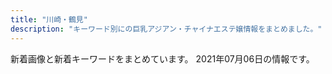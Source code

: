 ```yaml
---
title: "川崎・鶴見"
description: "キーワード別にの巨乳アジアン・チャイナエステ嬢情報をまとめました。"
---
```


新着画像と新着キーワードをまとめています。
2021年07月06日の情報です。

<DmmAffiliateIns />
<KeywordTable
  shops={
    [
    {
        "name": "\u7652\u3057\u306e\u7f8e\u4eba",
        "keywords": {
            "94": 4,
            "C": 8,
            "89": 4,
            "D": 4
        },
        "url": "http://cizanasr.xyz/",
        "station": "JR\u9db4\u898b\u99c5\u6771\u53e3",
        "img_links": [
            "http://cizanasr.xyz/static/picture/tit_therapist.png",
            "http://cizanasr.xyz/static/picture/room2.jpg",
            "http://cizanasr.xyz/static/picture/tit_new.png",
            "http://cizanasr.xyz/static/picture/top.jpg",
            "http://cizanasr.xyz/static/picture/sp_tit_new.png",
            "http://cizanasr.xyz/static/picture/room4.jpg",
            "http://cizanasr.xyz/static/picture/sp_tit_therapist.png",
            "http://cizanasr.xyz/static/picture/sp_tit_staff02.png",
            "http://cizanasr.xyz/uploads/210529/1-21052911035S39.jpg",
            "http://cizanasr.xyz/static/picture/img_tel.png",
            "http://cizanasr.xyz/uploads/210529/1-210529110422206.jpg",
            "http://cizanasr.xyz/static/picture/tit_staff02.png",
            "http://cizanasr.xyz/static/picture/tit_staff01.png",
            "http://cizanasr.xyz/uploads/210529/1-210529110451917.jpg",
            "http://cizanasr.xyz/static/picture/room3.jpg",
            "http://cizanasr.xyz/static/picture/room1.jpg",
            "http://cizanasr.xyz/static/picture/sp_tit_staff01.png",
            "http://cizanasr.xyz/static/picture/maining.jpg"
        ]
    },
    {
        "name": "\u30d0\u30d6\u308a\u3093\u5a18",
        "url": "http://baburin.iest.info/",
        "station": "\u4eac\u6025\u9db4\u898b\u99c5\u6771\u53e3",
        "keywords": {
            "87": 133,
            "88": 17,
            "D": 188,
            "82": 19,
            "85": 57,
            "86": 76,
            "83": 19,
            "C": 76,
            "E": 19
        },
        "img_links": [
            "http://baburin.iest.info/images/acc1.jpg",
            "http://baburin.iest.info/photos/sites/2/2018/07/2018072409124390.jpg",
            "http://baburin.iest.info/images/s_face.jpg",
            "http://baburin.iest.info/images/s_info.jpg",
            "http://baburin.iest.info/images/s_news.jpg",
            "http://baburin.iest.info/images/s_staff.jpg",
            "http://baburin.iest.info/photos/sites/2/2019/12/2019121012271150.jpg",
            "http://baburin.iest.info/photos/sites/2/2019/12/2019121012290043.jpg",
            "http://baburin.iest.info/photos/sites/2/2019/06/2019062312555740.jpg",
            "http://baburin.iest.info/photos/sites/2/2018/06/2018063004421199.jpg",
            "http://baburin.iest.info/photos/sites/2/2018/10/2018103017042054.jpg",
            "http://baburin.iest.info/photos/sites/2/2018/09/2018091006542340.jpg",
            "http://baburin.iest.info/images/acc.jpg",
            "http://baburin.iest.info/photos/sites/2/2018/12/2018120114132410.jpg",
            "http://baburin.iest.info/images/s_pick.jpg",
            "http://baburin.iest.info/images/staff0.jpg",
            "http://baburin.iest.info/photos/sites/2/2018/03/1.jpg",
            "http://baburin.iest.info/images/top.png",
            "http://baburin.iest.info/photos/sites/2/2020/02/2020021216314936.jpg",
            "http://baburin.iest.info/photos/sites/2/2020/10/2020100615314175.jpg",
            "http://baburin.iest.info/photos/sites/2/2018/11/2018112214225177.jpg",
            "http://baburin.iest.info/photos/sites/2/2019/12/2019121012234134.jpg",
            "http://baburin.iest.info/photos/sites/2/2018/06/2018062508384319.jpg",
            "http://baburin.iest.info/images/mibile.jpg",
            "http://baburin.iest.info/photos/sites/2/2020/02/2020020617495273.jpg",
            "http://baburin.iest.info/photos/sites/2/2019/12/2019121112381870.jpg"
        ]
    },
    {
        "station": "JR\u5ddd\u5d0e\u99c5\u6771\u53e3",
        "url": "http://massage-salon.xyz/",
        "name": "\u723d\u3084\u304b\u306a\u671d",
        "img_links": [
            "http://massage-salon.xyz/wp-content/uploads/2018/12/img_6768-181x300.jpg",
            "http://massage-salon.xyz/wp-content/uploads/2018/12/img_6766-182x300.jpg",
            "http://massage-salon.xyz/wp-content/uploads/2018/04/s1.jpg",
            "http://massage-salon.xyz/wp-content/themes/template-salon2/images/main2.jpg",
            "http://massage-salon.xyz/wp-content/themes/template-salon2/images/header-tel.png",
            "http://massage-salon.xyz/wp-content/uploads/2018/11/IMG_6692-300x200.jpg",
            "http://massage-salon.xyz/wp-content/uploads/2018/04/s4-500x467.jpg",
            "http://massage-salon.xyz/wp-content/uploads/2018/12/img_6768.jpg",
            "http://massage-salon.xyz/wp-content/themes/template-salon2/images/noimg.jpg",
            "http://massage-salon.xyz/wp-content/uploads/2019/02/IMG_0144.jpg",
            "http://massage-salon.xyz/wp-content/uploads/2019/02/IMG_0144-500x750.jpg",
            "http://massage-salon.xyz/wp-content/uploads/2018/04/s3.jpg",
            "http://massage-salon.xyz/wp-content/uploads/2018/04/s1-500x466.jpg",
            "http://massage-salon.xyz/wp-content/uploads/2019/02/IMG_0142-686x1024.jpg",
            "http://massage-salon.xyz/wp-content/themes/template-salon2/images/main3.jpg",
            "http://massage-salon.xyz/wp-content/uploads/2018/04/s3-500x467.jpg",
            "http://massage-salon.xyz/wp-content/uploads/2019/02/IMG_0142-500x750.jpg",
            "http://massage-salon.xyz/wp-content/uploads/2018/12/img_6766.jpg",
            "http://massage-salon.xyz/wp-content/uploads/2018/04/s2.jpg",
            "http://massage-salon.xyz/wp-content/themes/template-salon2/images/main1.jpg",
            "http://massage-salon.xyz/wp-content/uploads/2018/04/s4.jpg",
            "http://massage-salon.xyz/wp-content/uploads/2019/03/IMG_0208-300x200.jpg",
            "http://massage-salon.xyz/wp-content/uploads/2018/04/s2-500x467.jpg",
            "http://cdn.dino-es.com/images/logo/200x40DinoEs.png"
        ],
        "keywords": {}
    },
    {
        "station": "JR\u5ddd\u5d0e\u99c5\u6771\u53e3",
        "name": "\u6843\u6e90\u90f7",
        "img_links": [
            "http://www.iyasi-massage.com/images/staff_image/staff_d02.jpg",
            "http://www.iyasi-massage.com/images/gallery/gallery_103.jpg",
            "http://www.iyasi-massage.com/images/staff/sta_023.jpg",
            "http://www.iyasi-massage.com/images/gallery/gallery_402.jpg",
            "http://www.iyasi-massage.com/images/staff/sta_0z9.jpg",
            "http://www.iyasi-massage.com/images/staff_one/staff_one_01.jpg",
            "http://www.iyasi-massage.com/images/staff_one/staff_one_02.jpg",
            "http://www.iyasi-massage.com/images/staff/staff_top.jpg",
            "http://www.iyasi-massage.com/images/home/QR.png",
            "http://www.iyasi-massage.com/images/staff_one/staff_one_08.png",
            "http://www.iyasi-massage.com/images/staff/sta_0z12.jpg",
            "http://www.iyasi-massage.com/images/home/index_03.jpg",
            "http://www.iyasi-massage.com/images/staff/sta_0z8.jpg",
            "http://www.iyasi-massage.com/images/gallery/gallery_104.jpg",
            "http://www.iyasi-massage.com/images/home/index_page_top.jpg",
            "http://www.iyasi-massage.com/images/staff_one/staff_one_03.jpg",
            "http://www.iyasi-massage.com/images/staff_image/staff_d06.jpg",
            "http://www.iyasi-massage.com/images/gallery/gallery_102.jpg",
            "http://www.iyasi-massage.com/images/top/top_04.jpg",
            "http://www.iyasi-massage.com/images/system/syatem_303.jpg",
            "http://www.iyasi-massage.com/images/staff/sta_03.jpg",
            "http://www.iyasi-massage.com/images/staff/sta_010.jpg",
            "http://www.iyasi-massage.com/images/staff/sta_01.jpg",
            "http://www.iyasi-massage.com/images/staff_image/staff_d01.jpg",
            "http://www.iyasi-massage.com/images/top/top_01.jpg",
            "http://www.iyasi-massage.com/images/system/syatem_301.jpg",
            "http://www.iyasi-massage.com/images/home/index_tel.jpg",
            "http://www.iyasi-massage.com/images/staff_one/staff_one_05.jpg",
            "http://www.iyasi-massage.com/images/gallery/gallery_01.jpg",
            "http://www.iyasi-massage.com/images/staff/sta_07.jpg",
            "http://www.iyasi-massage.com/images/staff_image/staff_d03.jpg",
            "http://www.iyasi-massage.com/images/gallery/gallery_top.jpg",
            "http://www.iyasi-massage.com/images/gallery/gallery_404.jpg",
            "http://www.iyasi-massage.com/images/staff_one/staff_one_07.png",
            "http://www.iyasi-massage.com/images/staff_image/staff_d04.jpg",
            "http://www.iyasi-massage.com/images/home/top_qp.jpg",
            "http://www.iyasi-massage.com/images/top/top_02.jpg",
            "http://www.iyasi-massage.com/images/home/index_04.jpg",
            "http://www.iyasi-massage.com/images/staff/sta_0z6.jpg",
            "http://www.iyasi-massage.com/images/gallery/gallery_401.jpg",
            "http://www.iyasi-massage.com/images/gallery/gallery_403.jpg",
            "http://www.iyasi-massage.com/images/staff/sta_08.jpg",
            "http://www.iyasi-massage.com/images/staff/sta_04.jpg",
            "http://www.iyasi-massage.com/images/top/top_08.png",
            "http://www.iyasi-massage.com/images/gallery/gallery_101.jpg",
            "http://www.iyasi-massage.com/images/home/index_qup.jpg",
            "http://www.iyasi-massage.com/images/staff_one/staff_one_04.jpg",
            "http://www.iyasi-massage.com/images/top/top_05.jpg",
            "http://www.iyasi-massage.com/images/top/top_06.jpg",
            "http://www.iyasi-massage.com/images/staff/sta_0z10.jpg",
            "http://www.iyasi-massage.com/images/top/top_03.jpg",
            "http://www.iyasi-massage.com/images/staff/sta_06.jpg",
            "http://www.iyasi-massage.com/images/staff_image/staff_d05.jpg",
            "http://www.iyasi-massage.com/images/staff/sta_0z2.jpg",
            "http://www.iyasi-massage.com/images/staff_one/staff_one_top.jpg",
            "http://www.iyasi-massage.com/images/staff/sta_021.jpg",
            "http://www.iyasi-massage.com/images/system/syatem_302.jpg"
        ],
        "keywords": {},
        "url": "http://www.iyasi-massage.com/"
    },
    {
        "url": "http://relax-aroma.xyz/",
        "station": "JR\u9db4\u898b\u99c5\u6771\u53e3",
        "name": "Yumi\u9999 -\u30e6\u30df\u30ab-",
        "keywords": {
            "D": 8,
            "C": 2
        },
        "img_links": [
            "http://relax-aroma.xyz/images/head_therapist.jpg",
            "http://relax-aroma.xyz/images/mainvisual_01_s.jpg",
            "http://relax-aroma.xyz/images/icon_new.png",
            "http://relax-aroma.xyz/images/cg03.jpg",
            "http://relax-aroma.xyz/images/cg05.jpg",
            "http://relax-aroma.xyz/images/con03.jpg",
            "http://relax-aroma.xyz/images/cg02.jpg",
            "http://relax-aroma.xyz/images/con02.jpg",
            "http://relax-aroma.xyz/images/sw_tel.png",
            "http://relax-aroma.xyz/images/cg06.jpg",
            "http://relax-aroma.xyz/images/cg01.jpg",
            "http://relax-aroma.xyz/images/con01.jpg",
            "http://relax-aroma.xyz/images/head_interior.jpg",
            "http://relax-aroma.xyz/images/sw_home.png",
            "http://relax-aroma.xyz/images/trigger.jpg",
            "http://relax-aroma.xyz/images/mainvisual_01.jpg"
        ]
    },
    {
        "keywords": {},
        "img_links": [],
        "station": "JR\u9db4\u898b\u99c5\u6771\u53e3",
        "name": "\u521d\u604b",
        "url": "https://hatsukoi.est.cm/"
    },
    {
        "url": "http://www.play-land.work/",
        "name": "HaNa",
        "keywords": {},
        "station": "\u4eac\u6025\u9db4\u898b\u99c5\u6771\u53e3",
        "img_links": [
            "http://www.play-land.work/staff/hosino.jpg",
            "http://www.play-land.work/sp/staff/hosino.jpg",
            "http://www.play-land.work/sp/images/1.jpg",
            "http://www.play-land.work/images/3.jpg",
            "http://www.play-land.work/staff/yukari.jpg",
            "http://www.play-land.work/sp/images/sys1.png",
            "http://www.play-land.work/sp/images/newface.png",
            "http://www.play-land.work/images/staff_t.jpg",
            "http://www.play-land.work/sp/images/head.jpg",
            "http://www.play-land.work/images/2.jpg",
            "http://www.play-land.work/sp/staff/saki.jpg",
            "http://www.play-land.work/sp/images/int3.jpg",
            "http://www.play-land.work/images/line.jpg",
            "http://www.play-land.work/img/hinano1.jpg",
            "http://www.play-land.work/staff/saki.jpg",
            "http://www.play-land.work/sp/images/sys3.png",
            "http://www.play-land.work/sp/images/b3.jpg",
            "http://www.play-land.work/sp/images/b2.jpg",
            "http://www.play-land.work/sp/images/rec2.png",
            "http://www.play-land.work/staff/hinano.jpg",
            "http://www.play-land.work/sp/images/footer.jpg",
            "http://www.play-land.work/sp/images/rec1.jpg",
            "http://www.play-land.work/sp/images/sys2.png",
            "http://www.play-land.work/images/head.jpg",
            "http://www.play-land.work/images/4.jpg",
            "http://www.play-land.work/sp/images/int2.jpg",
            "http://www.play-land.work/images/twitter_t.jpg",
            "http://www.play-land.work/sp/images/3.jpg",
            "http://www.play-land.work/sp/staff/hinano.jpg",
            "http://www.play-land.work/sp/img/hosino1.jpg",
            "http://www.play-land.work/images/b4.jpg",
            "http://www.play-land.work/images/sys3.jpg",
            "http://www.play-land.work/images/newface.jpg",
            "http://www.play-land.work/sp/images/line.jpg",
            "http://www.play-land.work/images/sm.jpg",
            "http://www.play-land.work/images/rec1.jpg",
            "http://www.play-land.work/images/rec2.jpg",
            "http://www.play-land.work/sp/images/topgirl.png",
            "http://www.play-land.work/images/int1.jpg",
            "http://www.play-land.work/sp/images/interior_t.png",
            "http://www.play-land.work/img/hosino1.jpg",
            "http://www.play-land.work/sp/staff/yukari.jpg",
            "http://www.play-land.work/images/sys1.jpg",
            "http://www.play-land.work/images/b2.jpg",
            "http://www.play-land.work/sp/img/saki1.jpg",
            "http://www.play-land.work/images/interior_t.jpg",
            "http://www.play-land.work/sp/images/2.jpg",
            "http://www.play-land.work/images/ac1.jpg",
            "http://www.play-land.work/sp/images/tel.png",
            "http://www.play-land.work/sp/images/staff_t.png",
            "http://www.play-land.work/images/b1.jpg",
            "http://www.play-land.work/images/b3.jpg",
            "http://www.play-land.work/sp/images/b1.jpg",
            "http://www.play-land.work/images/tgirl.jpg",
            "http://www.play-land.work/sp/images/int1.png",
            "http://www.play-land.work/img/yukari1.jpg",
            "http://www.play-land.work/images/1.jpg",
            "http://www.play-land.work/sp/images/twitter.png",
            "http://www.play-land.work/img/saki1.jpg",
            "http://www.play-land.work/sp/images/4.jpg",
            "http://www.play-land.work/images/sys2.jpg",
            "http://www.play-land.work/sp/img/yukari1.jpg",
            "http://www.play-land.work/sp/img/hinano1.jpg",
            "http://www.play-land.work/images/int2.jpg",
            "http://www.play-land.work/sp/images/int4.jpg",
            "http://www.play-land.work/sp/images/ac1.jpg"
        ]
    },
    {
        "img_links": [
            "http://www.fukuen.in/img/girl/main/smain1642e39562f0230b9b51859f7d67c9ba3fc.jpg",
            "http://www.fukuen.in/img/material/shiatsu6.jpg",
            "http://www.fukuen.in/img/girl/main/smain15118ef4be37dd1bb9ff85c2afa5d75a51b.jpg",
            "http://www.fukuen.in/img/news/news20210611_riri.jpg",
            "http://www.fukuen.in/img/girl/main/smain14540463708cafed5ed2857e0fb652102bb.jpg",
            "http://www.fukuen.in/img/material/sentai5rev1.jpg",
            "http://www.fukuen.in/img/girl/main/smain15318ef4be37dd1bb9ff85c2afa5d75a51b.jpg",
            "http://www.fukuen.in/img/girl/extra/riri_20210607_2.jpg",
            "http://www.fukuen.in/img/camp/20210501.png",
            "http://www.fukuen.in/img/girl/pickup/pickup20210316230958.jpg",
            "http://www.fukuen.in/img/girl/list/slist14e48573960397dac752f153b86f52127e.jpg",
            "http://www.fukuen.in/img/girl/main/smain1749a0bb7126fb76055ba03269b5d845204.jpg",
            "http://www.fukuen.in/img/girl/main/smain161ccde286216ee7496f9b79d0ccb1211b0.jpg",
            "http://www.fukuen.in/img/material/oil5.jpg",
            "http://www.fukuen.in/img/girl/main/smain721ab20435a050b6117e25de016c851a5e.jpg",
            "http://www.fukuen.in/img/material/akasuri2rev1.jpg",
            "http://www.fukuen.in/img/girl/list/slist8fbaefba79306aed7d52f3369481c4f79.jpg",
            "http://www.fukuen.in/img/girl/extra/yuki_20210310_3.jpg",
            "http://www.fukuen.in/img/material/shiatsu4rev1.jpg",
            "http://www.fukuen.in/img/girl/main/smain115a604c7246ee7ef21ea1371bf0f8ae541.jpg",
            "http://www.fukuen.in/img/material/sentai1.jpg",
            "http://www.fukuen.in/img/girl/extra/hotaru200809_4min75.jpg",
            "http://www.fukuen.in/img/camp/20210405_spring.png",
            "http://www.fukuen.in/img/material/shiatsu3.jpg",
            "http://www.fukuen.in/img/girl/pickup/pickup20210316234129.jpg",
            "http://www.fukuen.in/img/girl/list/slist48970948df1b5f673ddccf8bdc1c27ca3.jpg",
            "http://www.fukuen.in/img/girl/extra/haruka_20210313_4.jpg",
            "http://www.fukuen.in/img/girl/main/smain112a604c7246ee7ef21ea1371bf0f8ae541.jpg",
            "http://www.fukuen.in/img/girl/extra/risa_20200923_4.jpg",
            "http://www.fukuen.in/img/material/oil1.jpg",
            "http://www.fukuen.in/img/girl/main/smain133ec1dcb677e5be350bb150449f6c30de9.jpg",
            "http://www.fukuen.in/img/girl/main/smain83429f69a5e0facf26b5c596ab5374c79a.jpg",
            "http://www.fukuen.in/img/girl/main/smain1632e39562f0230b9b51859f7d67c9ba3fc.jpg",
            "http://www.fukuen.in/img/girl/main/smain8415e8cbb1c49eb7c8caa026cbfa4e5e53.jpg",
            "http://www.fukuen.in/img/material/sentai3.jpg",
            "http://www.fukuen.in/img/girl/list/swest145a475e5294d8872e2908b6e44ff2fd28.jpg",
            "http://www.fukuen.in/img/girl/list/slist21d95f10417cbe687c362ac86a6caaf51.jpg",
            "http://www.fukuen.in/img/girl/extra/yuki_20210310_2.jpg",
            "http://www.fukuen.in/img/material/image_auth.png",
            "http://www.fukuen.in/img/girl/extra/risa_20200923_5.jpg",
            "http://www.fukuen.in/img/girl/main/smain513f8bf8e4517330b71f7b182328a05400.jpg",
            "http://www.fukuen.in/img/girl/list/slist7a7cd4a2a61a08aea05c874262bd2983c.jpg",
            "http://www.fukuen.in/img/girl/extra/hotaru200809_2min75.jpg",
            "http://www.fukuen.in/img/girl/list/swest1768dbbfdf9b8041399246bb7ae21124f0.jpg",
            "http://www.fukuen.in/img/girl/list/swest5751a73c1d67d106b755f2a10f214b1fb.jpg",
            "http://www.fukuen.in/img/material/akasuri4.jpg",
            "http://www.fukuen.in/img/girl/extra/yuki_20210310_4.jpg",
            "http://www.fukuen.in/img/camp/20200610_shinki.jpg",
            "http://www.fukuen.in/img/girl/main/smain711ab20435a050b6117e25de016c851a5e.jpg",
            "http://www.fukuen.in/img/girl/extra/riri_20210607_6.jpg",
            "http://www.fukuen.in/img/girl/extra/ai_20200914_3.jpg",
            "http://www.fukuen.in/img/material/akasuri5rev1.jpg",
            "http://www.fukuen.in/img/girl/list/swest156b2c0b72e6f061c42ebccbc63e13d7c5.jpg",
            "http://www.fukuen.in/img/girl/extra/risa_20200923_2.jpg",
            "http://www.fukuen.in/img/girl/main/smain141e48573960397dac752f153b86f52127e.jpg",
            "http://www.fukuen.in/img/girl/extra/ai_20200914_1.jpg",
            "http://www.fukuen.in/img/girl/main/smain113a604c7246ee7ef21ea1371bf0f8ae541.jpg",
            "http://www.fukuen.in/img/girl/main/smain16596f3ae3a738e965bce7cf30f028138bf.jpg",
            "http://www.fukuen.in/img/girl/extra/risa_20200923_1.jpg",
            "http://www.fukuen.in/img/news/news20210611_kaoru.jpg",
            "http://www.fukuen.in/img/girl/list/swest72b8648aae56da25b7c7573dc007cc2de.jpg",
            "http://www.fukuen.in/img/girl/main/smain1729a0bb7126fb76055ba03269b5d845204.jpg",
            "http://www.fukuen.in/img/girl/list/swest25902fb05705d4f4dcd3bb55fc78d46ee.jpg",
            "http://www.fukuen.in/img/girl/extra/haruka_20210313_2.jpg",
            "http://www.fukuen.in/img/girl/extra/yuki_20210310_1.jpg",
            "http://www.fukuen.in/img/girl/main/smain131a9012a45cd10e4bbf815bf1cd1dfb50a.jpg",
            "http://www.fukuen.in/img/material/shiatsu5rev1.jpg",
            "http://www.fukuen.in/img/material/shiatsu2.jpg",
            "http://www.fukuen.in/img/girl/main/smain1425a475e5294d8872e2908b6e44ff2fd28.jpg",
            "http://www.fukuen.in/img/girl/extra/risa_20200923_3.jpg",
            "http://www.fukuen.in/img/girl/main/smain13372fb92a183b52eed6697b1dc18d650f.jpg",
            "http://www.fukuen.in/img/girl/list/slist1154c6465b3e80f1950af663ae9de86840.jpg",
            "http://www.fukuen.in/img/girl/main/smain14440463708cafed5ed2857e0fb652102bb.jpg",
            "http://www.fukuen.in/img/girl/main/smain82429f69a5e0facf26b5c596ab5374c79a.jpg",
            "http://www.fukuen.in/img/girl/extra/yuki_20210310_6.jpg",
            "http://www.fukuen.in/img/material/akasuri1.jpg",
            "http://www.fukuen.in/img/girl/list/swest11a00cec64c1902f8f81d6458bd81ecc3.jpg",
            "http://www.fukuen.in/img/girl/main/smain11154c6465b3e80f1950af663ae9de86840.jpg",
            "http://www.fukuen.in/img/girl/list/swest4f486b583999cfcec7913d7843c608159.jpg",
            "http://www.fukuen.in/img/girl/main/smain17168dbbfdf9b8041399246bb7ae21124f0.jpg",
            "http://www.fukuen.in/img/girl/pickup/pickup20210316225343.jpg",
            "http://www.fukuen.in/img/girl/main/smain425ef08e32ca6d2936eee599647ef1be42.jpg",
            "http://www.fukuen.in/img/girl/pickup/pickup20210608103919.jpg",
            "http://www.fukuen.in/img/material/arrow_prev.png",
            "http://www.fukuen.in/img/girl/main/smain1739a0bb7126fb76055ba03269b5d845204.jpg",
            "http://www.fukuen.in/img/girl/main/smain81429f69a5e0facf26b5c596ab5374c79a.jpg",
            "http://www.fukuen.in/img/girl/pickup/pickup20210611102305.jpg",
            "http://www.fukuen.in/img/girl/list/slist1768dbbfdf9b8041399246bb7ae21124f0.jpg",
            "http://www.fukuen.in/img/girl/list/slist156b2c0b72e6f061c42ebccbc63e13d7c5.jpg",
            "http://www.fukuen.in/img/girl/extra/haruka_20210313_3.jpg",
            "http://www.fukuen.in/img/girl/list/slist13198a095a589d6e99c04b29b48a066f60.jpg",
            "http://www.fukuen.in/img/girl/main/smain11372fb92a183b52eed6697b1dc18d650f.jpg",
            "http://www.fukuen.in/img/girl/list/swest1154c6465b3e80f1950af663ae9de86840.jpg",
            "http://www.fukuen.in/img/girl/extra/hotaru200809_1min75.jpg",
            "http://www.fukuen.in/img/girl/main/smain435ef08e32ca6d2936eee599647ef1be42.jpg",
            "http://www.fukuen.in/img/girl/main/smain132ec1dcb677e5be350bb150449f6c30de9.jpg",
            "http://www.fukuen.in/img/girl/extra/riri_20210607_4.jpg",
            "http://www.fukuen.in/img/material/shiatsu1.jpg",
            "http://www.fukuen.in/img/girl/main/smain134ec1dcb677e5be350bb150449f6c30de9.jpg",
            "http://www.fukuen.in/img/girl/extra/hotaru200809_3min75.jpg",
            "http://www.fukuen.in/img/girl/main/smain1435a475e5294d8872e2908b6e44ff2fd28.jpg",
            "http://www.fukuen.in/img/girl/main/smain746910286ab0a44682bfc6f093f287b998.jpg",
            "http://www.fukuen.in/img/girl/list/swest16ccde286216ee7496f9b79d0ccb1211b0.jpg",
            "http://www.fukuen.in/img/girl/main/smain52fb1c032274e28d599eed619e1bedc3e4.jpg",
            "http://www.fukuen.in/img/material/noimg_m.jpg",
            "http://www.fukuen.in/img/material/noimg_b.jpg",
            "http://www.fukuen.in/img/girl/list/swest8fbaefba79306aed7d52f3369481c4f79.jpg",
            "http://www.fukuen.in/img/material/bath.jpg",
            "http://www.fukuen.in/img/girl/extra/ai_20200914_4.jpg",
            "http://www.fukuen.in/img/material/arrow_next.png",
            "http://www.fukuen.in/img/girl/main/smain21a5f5188f9c41ddb221fc0bead2a8556b.jpg",
            "http://www.fukuen.in/img/girl/main/smain15218ef4be37dd1bb9ff85c2afa5d75a51b.jpg",
            "http://www.fukuen.in/img/girl/list/slist162e6c2df06bb88ecc8206bde612ab9625.jpg",
            "http://www.fukuen.in/img/girl/main/smain1759a0bb7126fb76055ba03269b5d845204.jpg",
            "http://www.fukuen.in/img/girl/list/slist5751a73c1d67d106b755f2a10f214b1fb.jpg",
            "http://www.fukuen.in/img/girl/extra/haruka_20210313_1.jpg",
            "http://www.fukuen.in/img/girl/extra/ai_20200914_2.jpg",
            "http://www.fukuen.in/img/girl/main/smain22a5f5188f9c41ddb221fc0bead2a8556b.jpg",
            "http://www.fukuen.in/img/girl/list/slist11a00cec64c1902f8f81d6458bd81ecc3.jpg",
            "http://www.fukuen.in/img/girl/main/smain114a604c7246ee7ef21ea1371bf0f8ae541.jpg",
            "http://www.fukuen.in/img/girl/main/smain41f486b583999cfcec7913d7843c608159.jpg",
            "http://www.fukuen.in/img/material/oil2.jpg",
            "http://www.fukuen.in/img/girl/extra/yuki_20210310_5.jpg",
            "http://www.fukuen.in/img/material/noimg_west.jpg",
            "http://www.fukuen.in/img/material/oil3.jpg",
            "http://www.fukuen.in/img/girl/main/smain53fb1c032274e28d599eed619e1bedc3e4.jpg",
            "http://www.fukuen.in/img/girl/extra/riri_20210607_1.jpg",
            "http://www.fukuen.in/img/girl/main/smain135ec1dcb677e5be350bb150449f6c30de9.jpg",
            "http://www.fukuen.in/img/material/sentai6rev1.jpg",
            "http://www.fukuen.in/img/girl/extra/riri_20210607_3.jpg",
            "http://www.fukuen.in/img/girl/main/smain736910286ab0a44682bfc6f093f287b998.jpg",
            "http://www.fukuen.in/img/material/akasuri6rev1.jpg",
            "http://www.fukuen.in/img/girl/main/smain1622e39562f0230b9b51859f7d67c9ba3fc.jpg",
            "http://www.fukuen.in/img/material/akasuri3.jpg",
            "http://www.fukuen.in/img/girl/extra/haruka_20210313_5.jpg",
            "http://www.fukuen.in/img/girl/list/swest13a9012a45cd10e4bbf815bf1cd1dfb50a.jpg",
            "http://www.fukuen.in/img/material/sentai2.jpg",
            "http://www.fukuen.in/img/girl/main/smain23a5f5188f9c41ddb221fc0bead2a8556b.jpg",
            "http://www.fukuen.in/img/material/oil4.jpg",
            "http://www.fukuen.in/img/girl/extra/yuki_20210310_7.jpg",
            "http://www.fukuen.in/img/material/sentai4.jpg",
            "http://www.fukuen.in/img/girl/main/smain12372fb92a183b52eed6697b1dc18d650f.jpg",
            "http://www.fukuen.in/img/material/oil6.jpg",
            "http://www.fukuen.in/img/material/front.jpg",
            "http://www.fukuen.in/img/girl/extra/riri_20210607_5.jpg"
        ],
        "name": "\u798f\u7e01\u30fbFUKUEN",
        "station": "JR\u9db4\u898b\u99c5\u6771\u53e3",
        "url": "http://www.fukuen.in/",
        "keywords": {
            "\u30bb\u30af\u30b7\u30fc": 2,
            "\u80f8": 1,
            "G": 4
        }
    },
    {
        "keywords": {
            "C": 23
        },
        "station": "JR\u9db4\u898b\u99c5\u6771\u53e3",
        "url": "http://esthe-heal.com/",
        "name": "Yulala",
        "img_links": [
            "http://esthe-heal.com/staff/yuki/01mb.jpg",
            "http://esthe-heal.com/staff/momo/01mb.jpg",
            "http://esthe-heal.com/staff/mimi/01.jpg",
            "http://esthe-heal.com/staff/sayuri/01mb.jpg",
            "http://esthe-heal.com/staff/haruna/01.jpg",
            "http://esthe-heal.com/staff/miho/01mb.jpg",
            "http://esthe-heal.com/staff/sayuri/01.jpg",
            "http://esthe-heal.com/staff/yuki/01.jpg",
            "http://esthe-heal.com/staff/kana/01mb.jpg",
            "http://esthe-heal.com/staff/mimi/01mb.jpg",
            "http://esthe-heal.com/staff/momo/01.jpg",
            "http://esthe-heal.com/pic/head.jpg",
            "http://esthe-heal.com/staff/kaori/01.jpg",
            "http://esthe-heal.com/staff/miho/01.jpg",
            "http://esthe-heal.com/img/ttl_wnew.png",
            "http://esthe-heal.com/staff/sakura/01mb.jpg",
            "http://esthe-heal.com/staff/yuyu/01mb.jpg",
            "http://esthe-heal.com/i/files/homeimg.jpg",
            "http://esthe-heal.com/staff/sizuka/01mb.jpg",
            "http://esthe-heal.com/staff/sizuka/01.jpg",
            "http://esthe-heal.com/staff/aya/01mb.jpg",
            "http://esthe-heal.com/staff/rui/01mb.jpg",
            "http://esthe-heal.com/staff/rubi/01.jpg",
            "http://esthe-heal.com/staff/kaori/01mb.jpg",
            "http://esthe-heal.com/img/ttl_mobile.png",
            "http://esthe-heal.com/img/ttl_recbnr.png",
            "http://esthe-heal.com/staff/rubi/01mb.jpg",
            "http://esthe-heal.com/staff/rui/01.jpg",
            "http://esthe-heal.com/img/att.jpg",
            "http://esthe-heal.com/staff/aya/01.jpg",
            "http://esthe-heal.com/img/ttl_staff.png",
            "http://esthe-heal.com/staff/yuyu/01.jpg",
            "http://esthe-heal.com/staff/haruna/01mb.jpg",
            "http://esthe-heal.com/img/link/koko_234x60.png",
            "http://esthe-heal.com/staff/kana/01.jpg",
            "http://esthe-heal.com/staff/sakura/01.jpg",
            "http://esthe-heal.com/img/ttl_pickup.png"
        ]
    },
    {
        "station": "JR\u5ddd\u5d0e\u99c5\u6771\u53e3",
        "url": "https://kanmiryou.xyz.mn/",
        "keywords": {
            "85": 17,
            "C": 13,
            "\u30bb\u30af\u30b7\u30fc": 3,
            "87": 17,
            "86": 51,
            "D": 85
        },
        "name": "\u7518\u5473\u6599",
        "img_links": [
            "https://kanmiryou.xyz.mn/images/s2.jpg",
            "https://kanmiryou.xyz.mn/images/room4.jpg",
            "https://kanmiryou.xyz.mn/photos/sites/40/2021/03/2021030614173780.jpg",
            "https://kanmiryou.xyz.mn/images/s_face.jpg",
            "https://kanmiryou.xyz.mn/photos/sites/40/2021/03/2021030614173823.jpg",
            "https://kanmiryou.xyz.mn/images/new.jpg",
            "https://kanmiryou.xyz.mn/photos/sites/40/2021/06/202106291154469.jpg",
            "https://kanmiryou.xyz.mn/images/tel.jpg",
            "https://kanmiryou.xyz.mn/images/room1.jpg",
            "https://kanmiryou.xyz.mn/images/top.jpg",
            "https://kanmiryou.xyz.mn/photos/sites/40/2021/03/2021030614173724.jpg",
            "https://kanmiryou.xyz.mn/images/s_link.jpg",
            "https://kanmiryou.xyz.mn/images/room3.jpg",
            "https://kanmiryou.xyz.mn/images/s_staff.jpg",
            "https://kanmiryou.xyz.mn/images/room2.jpg",
            "https://kanmiryou.xyz.mn/images/news_bj2.jpg",
            "https://kanmiryou.xyz.mn/photos/sites/40/2021/03/2021030618231353.jpg",
            "https://kanmiryou.xyz.mn/images/s_news.jpg",
            "https://kanmiryou.xyz.mn/images/mobile.jpg",
            "https://kanmiryou.xyz.mn/images/s1.jpg"
        ]
    },
    {
        "url": "http://asatsuyu-es.com/",
        "keywords": {
            "87": 1,
            "D": 2,
            "C": 12,
            "86": 1
        },
        "station": "JR\u9db4\u898b\u99c5\u897f\u53e3",
        "name": "\u671d\u9732",
        "img_links": [
            "http://asatsuyu-es.com/images/st04.jpg",
            "http://asatsuyu-es.com/images/newfacetiao.jpg",
            "http://asatsuyu-es.com/images/top01.jpg",
            "http://asatsuyu-es.com/images/st05b.jpg",
            "http://asatsuyu-es.com/images/room4.jpg",
            "http://asatsuyu-es.com/images/room1.jpg",
            "http://asatsuyu-es.com/images/st03b.jpg",
            "http://asatsuyu-es.com/images/mobile.jpg",
            "http://asatsuyu-es.com/images/st03.jpg",
            "http://asatsuyu-es.com/images/room2.jpg",
            "http://asatsuyu-es.com/images/newtiao.jpg",
            "http://asatsuyu-es.com/images/st02.jpg",
            "http://asatsuyu-es.com/images/st01.jpg",
            "http://asatsuyu-es.com/images/st05.jpg",
            "http://asatsuyu-es.com/images/room3.jpg",
            "http://asatsuyu-es.com/images/room6.jpg",
            "http://asatsuyu-es.com/images/picktiao.jpg",
            "http://asatsuyu-es.com/images/zi_staff.png"
        ]
    },
    {
        "station": "JR\u9db4\u898b\u99c5\u6771\u53e3",
        "img_links": [],
        "keywords": {},
        "url": "http://good.abnavi.info/",
        "name": "GooD"
    },
    {
        "keywords": {
            "E": 2,
            "C": 16,
            "D": 4
        },
        "name": "Smile",
        "img_links": [
            "http://tsurumi-est.xyz/images/g2.jpg",
            "http://tsurumi-est.xyz/g2.jpg",
            "http://tsurumi-est.xyz/images/s_staff1.png",
            "http://tsurumi-est.xyz/images/flash.jpg",
            "http://tsurumi-est.xyz/images/top.jpg",
            "http://tsurumi-est.xyz/images/int1.jpg",
            "http://tsurumi-est.xyz/g1.jpg",
            "http://cdn.dino-es.com/images/logo/88x31NewDinoEs.png",
            "http://tsurumi-est.xyz/images/flash2.jpg",
            "http://tsurumi-est.xyz/images/int2.jpg",
            "http://tsurumi-est.xyz/images/g0.jpg",
            "http://tsurumi-est.xyz/g3.jpg",
            "http://tsurumi-est.xyz/images/mobile.png",
            "http://tsurumi-est.xyz/images/g1.jpg",
            "http://tsurumi-est.xyz/images/s_staff.png",
            "http://tsurumi-est.xyz/images/mens-esthe1.png",
            "http://tsurumi-est.xyz/images/g5.jpg",
            "http://tsurumi-est.xyz/images/g3.jpg",
            "http://tsurumi-est.xyz/g0.jpg",
            "http://momipara.jp/img/link/momi88.jpg"
        ],
        "url": "http://tsurumi-est.xyz/",
        "station": "\u4eac\u6025\u9db4\u898b\u99c5\u6771\u53e3"
    },
    {
        "name": "\u307c\u304f\u306e\u30c7\u30ea\u30a8\u30b9\u30c6",
        "img_links": [
            "http://deli-esthe.jpn.mn/images/room1.jpg",
            "http://deli-esthe.jpn.mn/photos/sites/66/2020/06/2020062113130967.jpg",
            "http://deli-esthe.jpn.mn/photos/sites/66/2021/05/2021052910533749.jpg",
            "http://deli-esthe.jpn.mn/images/room3.jpg",
            "http://deli-esthe.jpn.mn/images/sp_top.jpg",
            "http://deli-esthe.jpn.mn/images/maining.jpg",
            "http://deli-esthe.jpn.mn/images/tit_new.png",
            "http://deli-esthe.jpn.mn/images/sp_tit_therapist.png",
            "http://deli-esthe.jpn.mn/images/tit_staff01.png",
            "http://deli-esthe.jpn.mn/images/sp_tit_new.png",
            "http://deli-esthe.jpn.mn/images/sp_tit_staff01.png",
            "http://deli-esthe.jpn.mn/photos/sites/66/2021/05/2021052910442895.jpg",
            "http://deli-esthe.jpn.mn/images/top.jpg",
            "http://deli-esthe.jpn.mn/photos/sites/66/2021/05/2021052910430612.jpg",
            "http://deli-esthe.jpn.mn/images/sp_tit_staff02.png",
            "http://deli-esthe.jpn.mn/images/tit_therapist.png",
            "http://deli-esthe.jpn.mn/images/tit_staff02.png",
            "http://deli-esthe.jpn.mn/images/img_tel.png",
            "http://deli-esthe.jpn.mn/images/card.jpg",
            "http://deli-esthe.jpn.mn/photos/sites/66/2021/05/2021052910430711.jpg",
            "http://deli-esthe.jpn.mn/images/room4.png",
            "http://deli-esthe.jpn.mn/images/room2.jpg",
            "http://deli-esthe.jpn.mn/photos/sites/66/2021/05/2021052910482710.jpg"
        ],
        "url": "http://deli-esthe.jpn.mn/",
        "station": "JR\u5ddd\u5d0e\u99c5\u6771\u53e3",
        "keywords": {
            "E": 4,
            "87": 22,
            "D": 30,
            "86": 12
        }
    },
    {
        "keywords": {
            "89": 2,
            "87": 3
        },
        "url": "http://raindays.xyz/",
        "img_links": [
            "http://raindays.xyz/uploads/210703/1-210F3152922942.jpg",
            "http://raindays.xyz/uploads/210512/1-210512135210K2.png",
            "http://raindays.xyz/uploads/210703/1-210F31P549149.jpg",
            "http://raindays.xyz/uploads/210703/1-210F31530063T.jpg",
            "http://raindays.xyz/uploads/210703/1-210F31P945B4.jpg",
            "http://raindays.xyz/uploads/210703/1-210F31PZ94R.jpg",
            "http://raindays.xyz/uploads/210703/1-210F31P95U51.jpg",
            "http://raindays.xyz/uploads/210703/1-210F31Q011611.jpg",
            "http://raindays.xyz/templets/default/pc/picture/top_pickup.png",
            "http://raindays.xyz/uploads/210703/1-210F31P614Y0.jpg",
            "http://raindays.xyz/templets/default/pc/picture/tel.png",
            "http://raindays.xyz/uploads/210703/1-210F31PTIF.jpg",
            "http://raindays.xyz/uploads/210703/1-210F31P6034D.jpg",
            "http://raindays.xyz/uploads/210703/1-210F3153045F8.jpg",
            "http://raindays.xyz/uploads/210703/1-210F3153205916.jpg",
            "http://raindays.xyz/uploads/210703/1-210F3160910K5.jpg",
            "http://raindays.xyz/uploads/210703/1-210F3153219130.jpg",
            "http://raindays.xyz/uploads/210703/1-210F316050B45.jpg",
            "http://raindays.xyz/uploads/210703/1-210F31PUYG.jpg"
        ],
        "station": "JR\u9db4\u898b\u99c5\u6771\u53e3",
        "name": "Rose"
    },
    {
        "img_links": [
            "https://moon-beauty.jp/images/staff/rika22_02.png",
            "https://moon-beauty.jp/images/staff/emi24_1.png",
            "https://moon-beauty.jp/wp/wp-content/uploads/2019/07/1907campaign01-700x327.png",
            "https://moon-beauty.jp/wp/wp-content/uploads/2017/11/9ac2dcf4d411d36df940a44359d1e597.jpg",
            "https://moon-beauty.jp/wp/wp-content/uploads/2018/09/mb_front4.png",
            "https://moon-beauty.jp/wp/wp-content/uploads/2019/07/1907campaign02-700x327.png",
            "https://moon-beauty.jp/wp/wp-content/uploads/2017/11/6a08b9c7e55a068553569af35285dd93.jpg",
            "https://moon-beauty.jp/images/staff/momoka22_01.png",
            "https://moon-beauty.jp/wp/wp-content/uploads/2017/12/dde33c6f84f42b29abc164fed911749d-700x1246.jpg",
            "https://moon-beauty.jp/wp/wp-content/uploads/2017/11/6.png",
            "https://moon-beauty.jp/wp/wp-content/uploads/2017/12/1d7d7d3df21218cb91cce28ca987dca8.jpg",
            "https://moon-beauty.jp/images/staff/hikari23_01.png",
            "https://moon-beauty.jp/images/campaign2017.jpg",
            "https://moon-beauty.jp/wp/wp-content/uploads/2017/12/3addf91ad6b786b4c3fd2e4322dc1181.jpg",
            "https://moon-beauty.jp/wp/wp-content/uploads/2019/07/1907campaign02.png",
            "https://moon-beauty.jp/images/staff/eri21_01.png",
            "https://moon-beauty.jp/wp/wp-content/uploads/2021/03/202103_100_campaign2.png",
            "https://moon-beauty.jp/wp/wp-content/uploads/2017/11/1.png",
            "https://moon-beauty.jp/wp/wp-content/uploads/2017/12/3addf91ad6b786b4c3fd2e4322dc1181-700x1246.jpg",
            "https://moon-beauty.jp/wp/wp-content/uploads/2017/11/play.png",
            "https://moon-beauty.jp/images/staff/hikari23_02.png",
            "https://moon-beauty.jp/wp/wp-content/uploads/2020/09/nana_info.png",
            "https://moon-beauty.jp/images/staff/ran23_01.png",
            "https://moon-beauty.jp/images/staff/nana25_02.png",
            "https://moon-beauty.jp/images/costume/nursegirl002.png",
            "https://moon-beauty.jp/wp/wp-content/uploads/2018/09/mb_road02.png",
            "https://moon-beauty.jp/wp/wp-content/uploads/2017/12/7e6728877b7be3eba7dacfced12e3481.jpg",
            "https://moon-beauty.jp/wp/wp-content/uploads/2017/12/1d7d7d3df21218cb91cce28ca987dca8-700x1246.jpg",
            "https://moon-beauty.jp/wp/wp-content/uploads/2017/11/top01-1.png",
            "https://moon-beauty.jp/images/costume/sailorgirl01.png",
            "https://moon-beauty.jp/wp/wp-content/uploads/2017/11/mb_front2.png",
            "https://moon-beauty.jp/wp/wp-content/uploads/2019/09/1910campaign02-700x327.png",
            "https://moon-beauty.jp/wp/wp-content/uploads/2020/01/2002campaign-700x327.png",
            "https://moon-beauty.jp/wp/wp-content/uploads/2019/07/1907campaign01.png",
            "https://moon-beauty.jp/wp/wp-content/uploads/2021/05/estama_log.png",
            "https://moon-beauty.jp/images/costume/nursegirl01.png",
            "https://moon-beauty.jp/wp/wp-content/uploads/2017/12/11e78c1189d1307c1c0528ca01cf193e.jpg",
            "https://moon-beauty.jp/wp/wp-content/uploads/2017/12/dde33c6f84f42b29abc164fed911749d.jpg",
            "https://moon-beauty.jp/wp/wp-content/uploads/2017/11/6a08b9c7e55a068553569af35285dd93-700x1244.jpg",
            "https://moon-beauty.jp/wp/wp-content/uploads/2017/11/top01-1-700x459.png",
            "https://moon-beauty.jp/wp/wp-content/uploads/2017/11/484697b90c0612750e1d8c7c971a16f8.jpg",
            "https://moon-beauty.jp/wp/wp-content/uploads/2017/11/27e7586ba3689c74b6428ec7dbfe02a6.jpg",
            "https://moon-beauty.jp/images/staff/mirai23.png",
            "https://moon-beauty.jp/wp/wp-content/uploads/2020/09/mirai_info.png",
            "https://moon-beauty.jp/wp/wp-content/uploads/2017/11/top03.png",
            "https://moon-beauty.jp/wp/wp-content/uploads/2017/11/top02.png",
            "https://moon-beauty.jp/wp/wp-content/uploads/2019/11/1911campaign01-700x327.png",
            "https://moon-beauty.jp/wp/wp-content/uploads/2019/11/1911campaign01.png",
            "https://moon-beauty.jp/images/costume/cabinattendant02.png",
            "https://moon-beauty.jp/wp/wp-content/uploads/2017/11/campaign1711-700x327.jpg",
            "https://moon-beauty.jp/images/staff/emi24_2.png",
            "https://moon-beauty.jp/images/staff/izumi23_01.png",
            "https://moon-beauty.jp/images/costume/cheergirl02.png",
            "https://moon-beauty.jp/images/staff/staff.png",
            "https://moon-beauty.jp/wp/wp-content/uploads/2017/11/mb_interior01.png",
            "https://moon-beauty.jp/images/costume/cheergirl01.png",
            "https://moon-beauty.jp/wp/wp-content/uploads/2017/11/mb_front.png",
            "https://moon-beauty.jp/wp/wp-content/uploads/2017/12/3985d5f04f99b7c5a1b4662bcc831575.jpg",
            "https://moon-beauty.jp/wp/wp-content/uploads/2017/11/4.png",
            "https://moon-beauty.jp/images/staff/rika22_01.png",
            "https://moon-beauty.jp/images/costume/sailorgirl02.png",
            "https://moon-beauty.jp/images/costume/cabinattendant01.png",
            "https://moon-beauty.jp/wp/wp-content/uploads/2020/06/202006campaign-700x327.png",
            "https://moon-beauty.jp/images/staff/nana25_01.png",
            "https://moon-beauty.jp/wp/wp-content/uploads/2020/06/202006campaign.png",
            "https://moon-beauty.jp/wp/wp-content/uploads/2017/11/5.png",
            "https://moon-beauty.jp/wp/wp-content/uploads/2017/11/mb_shower.png",
            "https://moon-beauty.jp/wp/wp-content/uploads/2020/02/2002sp_campaign-700x327.png",
            "https://moon-beauty.jp/wp/wp-content/uploads/2020/09/rika_info.png",
            "https://moon-beauty.jp/wp/wp-content/uploads/2017/11/27e7586ba3689c74b6428ec7dbfe02a6-700x1244.jpg",
            "https://moon-beauty.jp/wp/wp-content/uploads/2020/09/costume.png",
            "https://moon-beauty.jp/wp/wp-content/uploads/2017/11/3.png"
        ],
        "keywords": {
            "85": 14,
            "89": 7,
            "86": 14,
            "\u30bb\u30af\u30b7\u30fc": 2,
            "C": 28,
            "87": 14,
            "D": 35,
            "88": 14
        },
        "url": "https://moon-beauty.jp/",
        "station": "JR\u9db4\u898b\u99c5\u6771\u53e3",
        "name": "\u6708\u4e0b\u7f8e\u4eba"
    },
    {
        "url": "http://genkimori.ests.jp/",
        "keywords": {},
        "station": "JR\u9db4\u898b\u99c5\u6771\u53e3",
        "name": "\u4eba\u9b5a\u306e\u604b",
        "img_links": []
    },
    {
        "url": "http://es-china.info/",
        "img_links": [
            "http://es-china.info/staff/ran1.jpg",
            "http://es-china.info/images/r3.jpg",
            "http://es-china.info/images/s_newface.png",
            "http://es-china.info/staff/risa1.jpg",
            "http://es-china.info/images/s_zysx.png",
            "http://es-china.info/images/room2.jpg",
            "http://es-china.info/images/line.png",
            "http://es-china.info/staff/ai1.jpg",
            "http://es-china.info/staff/sasa2.jpg",
            "http://es-china.info/staff/sayuri3.jpg",
            "http://es-china.info/staff/ran2.jpg",
            "http://es-china.info/staff/sasa1.jpg",
            "http://es-china.info/staff/emi1.jpg",
            "http://es-china.info/images/no1.png",
            "http://es-china.info/images/s_ranking.png",
            "http://es-china.info/images/s_staff.png",
            "http://es-china.info/images/s_news.png",
            "http://es-china.info/staff/sayuri1.jpg",
            "http://es-china.info/images/s_pickup.png",
            "http://es-china.info/images/room4.jpg",
            "http://es-china.info/images/room1.jpg",
            "http://es-china.info/staff/emi2.jpg",
            "http://es-china.info/images/room3.jpg",
            "http://es-china.info/staff/ai2.jpg",
            "http://es-china.info/images/mobile.jpg",
            "http://es-china.info/staff/sayuri2.jpg",
            "http://es-china.info/staff/risa2.jpg"
        ],
        "name": "\u7652\u5065\u697d",
        "keywords": {
            "C": 13
        },
        "station": "JR\u5ddd\u5d0e\u99c5\u6771\u53e3"
    },
    {
        "url": "http://tsurumisakura.este88.com/",
        "name": "\u3055\u304f\u3089",
        "keywords": {
            "D": 24,
            "87": 10,
            "86": 8,
            "89": 6,
            "93": 8,
            "E": 8,
            "C": 8,
            "88": 8,
            "92": 8
        },
        "station": "JR\u9db4\u898b\u99c5\u897f\u53e3",
        "img_links": [
            "http://tsurumisakura.este88.com/images/info.png",
            "http://tsurumisakura.este88.com/files/004.jpg",
            "http://tsurumisakura.este88.com/images/slider-img001.jpg",
            "http://tsurumisakura.este88.com/files/minami1.jpg",
            "http://tsurumisakura.este88.com/images/m3.jpg",
            "http://tsurumisakura.este88.com/images/b-online.png",
            "http://tsurumisakura.este88.com/images/tel2.png",
            "http://tsurumisakura.este88.com/files/miyuki1.jpg",
            "http://tsurumisakura.este88.com/images/slider-img002.jpg",
            "http://tsurumisakura.este88.com/files/hitomi1.jpg",
            "http://tsurumisakura.este88.com/images/m2.jpg",
            "http://tsurumisakura.este88.com/images/m4.jpg",
            "http://tsurumisakura.este88.com/files/miho1.jpg",
            "http://tsurumisakura.este88.com/images/b-tel.png",
            "http://tsurumisakura.este88.com/files/sayuri1.jpg",
            "http://tsurumisakura.este88.com/images/m1.jpg",
            "http://tsurumisakura.este88.com/images/m6.jpg"
        ]
    },
    {
        "url": "http://iyashi-kaze.oks.bz/",
        "name": "\u7652\u3057\u98a8\uff5e\u3044\u3084\u3057\u304b\u305c\uff5e",
        "station": "JR\u5ddd\u5d0e\u99c5\u6771\u53e3",
        "img_links": [],
        "keywords": {}
    },
    {
        "url": "http://kafu.ests.co/",
        "station": "JR\u77e2\u5411\u99c5\u897f\u53e3",
        "keywords": {
            "C": 21,
            "83": 3,
            "82": 3
        },
        "name": "\u5bf5\u6df1\u82b1\u98a8",
        "img_links": [
            "http://kafu.ests.co/images/s_mobile.jpg",
            "http://kafu.ests.co/images/room3.jpg",
            "http://kafu.ests.co/images/room4.jpg",
            "http://kafu.ests.co/photos/sites/7/2017/10/2017101205420191.jpg",
            "http://kafu.ests.co/images/line.jpg",
            "http://kafu.ests.co/images/s_staff1.jpg",
            "http://kafu.ests.co/photos/sites/7/2017/02/1.jpg",
            "http://kafu.ests.co/images/room1.jpg",
            "http://kafu.ests.co/images/s_news.jpg",
            "http://kafu.ests.co/photos/sites/7/2017/10/2017100904034443.png",
            "http://kafu.ests.co/images/room2.jpg",
            "http://kafu.ests.co/images/s_staff.jpg",
            "http://kafu.ests.co/images/face_bj.jpg",
            "http://kafu.ests.co/images/nbj1.jpg",
            "http://kafu.ests.co/images/n3.jpg",
            "http://kafu.ests.co/images/nbj3.jpg",
            "http://kafu.ests.co/images/top.png",
            "http://kafu.ests.co/photos/sites/7/2017/10/2017101205420065.jpg",
            "http://kafu.ests.co/images/mobile.jpg",
            "http://kafu.ests.co/images/n1.jpg",
            "http://kafu.ests.co/images/face_bj3.jpg",
            "http://kafu.ests.co/images/s_face.jpg",
            "http://kafu.ests.co/images/s_link.jpg",
            "http://kafu.ests.co/photos/sites/7/2017/10/2017100904034561.png",
            "http://kafu.ests.co/photos/sites/7/2017/02/2.jpg",
            "http://kafu.ests.co/images/s_pick.jpg"
        ]
    },
    {
        "img_links": [
            "http://muyu.ests.jp/images/room2.jpg",
            "http://muyu.ests.jp/images/room1.jpg",
            "http://muyu.ests.jp/images/top.jpg",
            "http://muyu.ests.jp/images/s_staff.png",
            "http://muyu.ests.jp/images/room3.jpg",
            "http://muyu.ests.jp/images/bj2.jpg",
            "http://muyu.ests.jp/images/mobile.jpg",
            "http://muyu.ests.jp/images/s_news.jpg",
            "http://muyu.ests.jp/photos/sites/53/2021/06/2021062802022498.jpg",
            "http://muyu.ests.jp/photos/sites/53/2021/06/2021062802022392.jpg",
            "http://muyu.ests.jp/images/bj3.jpg",
            "http://muyu.ests.jp/images/room4.jpg"
        ],
        "keywords": {
            "D": 6,
            "85": 6
        },
        "name": "\u590f\u306e\u591c",
        "url": "http://muyu.ests.jp/",
        "station": "JR\u5c3b\u624b\u99c5"
    },
    {
        "station": "JR\u77e2\u5411\u99c5\u897f\u53e3",
        "url": "https://tanoshii.xyz.mn/",
        "keywords": {
            "D": 8,
            "87": 2,
            "E": 2,
            "86": 6,
            "C": 13,
            "85": 2
        },
        "name": "\u697d\u3057\u3044",
        "img_links": [
            "https://tanoshii.xyz.mn/images/ntop.png",
            "https://tanoshii.xyz.mn/images/news.jpg",
            "https://tanoshii.xyz.mn/images/s_link.png",
            "https://tanoshii.xyz.mn/images/mobile.jpg",
            "https://tanoshii.xyz.mn/photos/sites/44/2021/04/2021042710162393.jpg",
            "https://tanoshii.xyz.mn/photos/sites/44/2021/05/2021052503320637.jpg",
            "https://tanoshii.xyz.mn/photos/sites/44/2021/04/2021042710162377.jpg",
            "https://tanoshii.xyz.mn/photos/sites/44/2021/04/2021042710162415.jpg",
            "https://tanoshii.xyz.mn/images/top.png",
            "https://tanoshii.xyz.mn/images/s_staff.png",
            "https://tanoshii.xyz.mn/photos/sites/44/2021/04/2021042710173888.jpg"
        ]
    },
    {
        "station": "JR\u9db4\u898b\u99c5\u897f\u53e3",
        "keywords": {
            "C": 7
        },
        "img_links": [
            "http://h-yousei.xyz/images/tit-new.png",
            "http://h-yousei.xyz/images/b1.jpg",
            "http://h-yousei.xyz/images/tite_staff.png",
            "http://h-yousei.xyz/images/g1.jpg",
            "http://h-yousei.xyz/images/r1.jpg",
            "http://h-yousei.xyz/images/top.png",
            "http://h-yousei.xyz/images/g0.jpg",
            "http://h-yousei.xyz/images/r4.jpg",
            "http://h-yousei.xyz/images/r2.jpg",
            "http://h-yousei.xyz/images/b2.jpg",
            "http://h-yousei.xyz/images/top1.jpg",
            "http://h-yousei.xyz/images/tite-staff.png",
            "http://h-yousei.xyz/images/mobile.png",
            "http://h-yousei.xyz/images/g3.jpg",
            "http://h-yousei.xyz/images/tit-newface.png",
            "http://h-yousei.xyz/images/g2.jpg",
            "http://h-yousei.xyz/images/r3.jpg"
        ],
        "name": "\u5929\u4f7f\u306e\u604b",
        "url": "http://h-yousei.xyz/"
    },
    {
        "url": "https://www.pal-spa.com/",
        "img_links": [
            "https://www.pal-spa.com/img/blog/palspa_blog_20200316_aya3.jpg",
            "https://www.pal-spa.com/img/girl/pickup/pickup20210626003147.jpg",
            "https://www.pal-spa.com/img/girl/main/smain375cab2c1fda697e3b05677cf608a517810.jpg",
            "https://www.pal-spa.com/img/blog/palspa_blog_20191204_erica7.jpg",
            "https://www.pal-spa.com/img/blog/palspa_blog_20200316_aya5.jpg",
            "https://www.pal-spa.com/img/girl/main/smain411179e3d7fbd9c1dd52f6aa2a671ce0bd.jpg",
            "https://www.pal-spa.com/img/girl/list/slist35f2458e832a4198c757c4a20f24e7b77f.jpg",
            "https://www.pal-spa.com/img/girl/list/swest2815022380c60cdc7043c4ec074cee02f5.jpg",
            "https://www.pal-spa.com/img/blog/postimage20191201161433.jpg",
            "https://www.pal-spa.com/img/girl/main/smain315f04254ecea9c57f49748c46b01a7664c.jpg",
            "https://www.pal-spa.com/img/blog/palspa_blog_20210419_yuki4.jpg",
            "https://www.pal-spa.com/img/girl/main/smain3525044e0e79b6d94578c6c78296fb853e4.jpg",
            "https://www.pal-spa.com/img/girl/main/smain241254584407bed049e349a41c5443a4345.jpg",
            "https://www.pal-spa.com/img/blog/postimage20190909035711.jpg",
            "https://www.pal-spa.com/img/girl/main/smain32344cc176e6519c5cfcaa30cdb6b3d4ae6.jpg",
            "https://www.pal-spa.com/img/blog/palspa_blog_20191204_izumi2.jpg",
            "https://www.pal-spa.com/img/blog/palspa_blog_20191204_erica3.jpg",
            "https://www.pal-spa.com/img/blog/palspa_blog_20200803_ai1.jpg",
            "https://www.pal-spa.com/img/girl/main/smain3859b036efd9f2fafe7937797f8e525bc87.jpg",
            "https://www.pal-spa.com/img/blog/palspa_blog_20200803_ai2.jpg",
            "https://www.pal-spa.com/img/blog/palspa_blog_20200113_miyuki1.jpg",
            "https://www.pal-spa.com/img/girl/list/swest3864670640450dd7522ca7f0fecbd2b765.jpg",
            "https://www.pal-spa.com/img/girl/pickup/pickup20210315213817.jpg",
            "https://www.pal-spa.com/img/girl/main/smain354497d0fc321a60342a97907dcf15eddb4.jpg",
            "https://www.pal-spa.com/img/girl/list/slist29b91c9bcc8e157811f43836e0e81c7a7e.jpg",
            "https://www.pal-spa.com/img/blog/palspa_blog_20191201_aica1.jpg",
            "https://www.pal-spa.com/img/blog/palspa_blog_20191201_aica6.jpg",
            "https://www.pal-spa.com/img/blog/palspa_blog_20210120_haruka4.jpg",
            "https://www.pal-spa.com/img/blog/palspa_blog_20191201_aica7.jpg",
            "https://www.pal-spa.com/img/blog/palspa_blog_20210120_haruka6.jpg",
            "https://www.pal-spa.com/img/girl/main/smain314f04254ecea9c57f49748c46b01a7664c.jpg",
            "https://www.pal-spa.com/img/girl/list/swest374e0d15dd2f781c76365f64c8cfd8955c.jpg",
            "https://www.pal-spa.com/img/girl/list/swest41179e3d7fbd9c1dd52f6aa2a671ce0bd.jpg",
            "https://www.pal-spa.com/img/girl/list/slist31991bce11ee745ecab812af3ff1cb34c6.jpg",
            "https://www.pal-spa.com/img/blog/palspa_blog_20200803_ai8.jpg",
            "https://www.pal-spa.com/img/blog/palspa_blog_20191204_izumi3.jpg",
            "https://www.pal-spa.com/img/material/massage_siatu2.jpg",
            "https://www.pal-spa.com/img/girl/main/smain424a6d03832c91a865b6562a3dc842e51a.jpg",
            "https://www.pal-spa.com/img/blog/palspa_blog_20210419_yuki8.jpg",
            "https://www.pal-spa.com/img/blog/palspa_blog_20200803_ai4.jpg",
            "https://www.pal-spa.com/img/girl/main/smain3448922ce8484534d2b75a91ab7a300e6de.jpg",
            "https://www.pal-spa.com/img/girl/main/smain283aa054b0383cc218664f07c55c4e1d3f0.jpg",
            "https://www.pal-spa.com/img/girl/pickup/pickup20210513160105.jpg",
            "https://www.pal-spa.com/img/girl/list/sface2815022380c60cdc7043c4ec074cee02f5.jpg",
            "https://www.pal-spa.com/img/girl/list/sface2934a16061b4519bc353f475021810bbc2.jpg",
            "https://www.pal-spa.com/img/blog/palspa_blog_20191204_izumi4.jpg",
            "https://www.pal-spa.com/img/blog/palspa_blog_20200316_aya10.jpg",
            "https://www.pal-spa.com/img/blog/palspa_blog_20200113_miyuki7.jpg",
            "https://www.pal-spa.com/img/girl/main/smain371eb53412252fd3f47bcd6a4f2e0027ddb.jpg",
            "https://www.pal-spa.com/img/girl/list/sface35c7e2ebf50e97c57692dbfd94cccf9ddb.jpg",
            "https://www.pal-spa.com/img/girl/list/swest2934a16061b4519bc353f475021810bbc2.jpg",
            "https://www.pal-spa.com/img/girl/main/smain252b45d339d6509c6b7779e499e2a9b6ba6.jpg",
            "https://www.pal-spa.com/img/girl/list/swest95fea8ce189d2417d922eb9079627b3ac.jpg",
            "https://www.pal-spa.com/img/girl/list/swest31f19f00dae05be97f6dce6cb5dbe8eec8.jpg",
            "https://www.pal-spa.com/img/girl/main/smain92489e4bc2f68cb6c1df5f2c0780e53ef2.jpg",
            "https://www.pal-spa.com/img/girl/pickup/pickup20200730025343.jpg",
            "https://www.pal-spa.com/img/blog/postimage20200805131611.jpg",
            "https://www.pal-spa.com/img/girl/main/smain372eb53412252fd3f47bcd6a4f2e0027ddb.jpg",
            "https://www.pal-spa.com/img/girl/main/smain93489e4bc2f68cb6c1df5f2c0780e53ef2.jpg",
            "https://www.pal-spa.com/img/blog/palspa_blog_20191201_yui6.jpg",
            "https://www.pal-spa.com/img/girl/main/smain251b45d339d6509c6b7779e499e2a9b6ba6.jpg",
            "https://www.pal-spa.com/img/material/noimg_b.jpg",
            "https://www.pal-spa.com/img/girl/main/smain3458922ce8484534d2b75a91ab7a300e6de.jpg",
            "https://www.pal-spa.com/img/girl/main/smain3535044e0e79b6d94578c6c78296fb853e4.jpg",
            "https://www.pal-spa.com/img/blog/palspa_blog_20191201_aica3.jpg",
            "https://www.pal-spa.com/img/girl/main/smain43f417400ac5884575399559541bcf4c17.jpg",
            "https://www.pal-spa.com/img/girl/main/smain32444cc176e6519c5cfcaa30cdb6b3d4ae6.jpg",
            "https://www.pal-spa.com/img/blog/palspa_blog_20200316_aya2.jpg",
            "https://www.pal-spa.com/img/girl/main/smain374cab2c1fda697e3b05677cf608a517810.jpg",
            "https://www.pal-spa.com/img/girl/main/smain95ef1bf25458f90407a4281129029fee02.jpg",
            "https://www.pal-spa.com/img/girl/main/smain242efb09e433a238cc9c94272805945bf96.jpg",
            "https://www.pal-spa.com/img/girl/list/sface31f19f00dae05be97f6dce6cb5dbe8eec8.jpg",
            "https://www.pal-spa.com/img/blog/palspa_blog_20200803_ai5.jpg",
            "https://www.pal-spa.com/img/material/massage_siatu1.jpg",
            "https://www.pal-spa.com/img/girl/main/smain44b39a706bac6618b1571f7fdf4631427d.jpg",
            "https://www.pal-spa.com/img/girl/list/sface232be10adc295a0fc3adfdb5b77838c4a7.jpg",
            "https://www.pal-spa.com/img/girl/list/slist24940766e3a46af57756429b6407dea11e.jpg",
            "https://www.pal-spa.com/img/girl/main/smain284aa054b0383cc218664f07c55c4e1d3f0.jpg",
            "https://www.pal-spa.com/img/material/noimg_west.jpg",
            "https://www.pal-spa.com/img/material/noimg_m.jpg",
            "https://www.pal-spa.com/img/girl/main/smain3849b036efd9f2fafe7937797f8e525bc87.jpg",
            "https://www.pal-spa.com/img/girl/main/smain34264ec295988800531cb0f78cdcfbcb9cf.jpg",
            "https://www.pal-spa.com/img/blog/postimage20191201162035.jpg",
            "https://www.pal-spa.com/img/blog/palspa_blog_20210419_yuki1.jpg",
            "https://www.pal-spa.com/img/blog/palspa_blog_20200803_ai9.jpg",
            "https://www.pal-spa.com/img/camp/20210513_newface.jpg",
            "https://www.pal-spa.com/img/blog/palspa_blog_20200113_miyuki2.jpg",
            "https://www.pal-spa.com/img/blog/palspa_blog_20191204_erica6.jpg",
            "https://www.pal-spa.com/img/blog/palspa_blog_20191201_yui4.jpg",
            "https://www.pal-spa.com/img/girl/main/smain28209dcea86d45d39c34084233d3f05abd3.jpg",
            "https://www.pal-spa.com/img/girl/main/smain2312be10adc295a0fc3adfdb5b77838c4a7.jpg",
            "https://www.pal-spa.com/img/girl/main/smain383f6aad99e367682c5ac15910ba1d79dba.jpg",
            "https://www.pal-spa.com/img/girl/main/smain382f6aad99e367682c5ac15910ba1d79dba.jpg",
            "https://www.pal-spa.com/img/blog/palspa_blog_20200113_miyuki6.jpg",
            "https://www.pal-spa.com/img/blog/palspa_blog_20191204_izumi1.jpg",
            "https://www.pal-spa.com/img/blog/palspa_blog_20210419_yuki2.jpg",
            "https://www.pal-spa.com/img/girl/main/smain212a4782a043e7ca29f58aba8d6552a2d6e.jpg",
            "https://www.pal-spa.com/img/blog/palspa_blog_20200316_aya8.jpg",
            "https://www.pal-spa.com/img/material/massage_sentai2.jpg",
            "https://www.pal-spa.com/img/girl/list/sface41179e3d7fbd9c1dd52f6aa2a671ce0bd.jpg",
            "https://www.pal-spa.com/img/blog/postimage20210419052730.jpg",
            "https://www.pal-spa.com/img/blog/palspa_blog_20200316_aya7.jpg",
            "https://www.pal-spa.com/img/girl/pickup/pickup20210120104719.jpg",
            "https://www.pal-spa.com/img/girl/list/sface24254584407bed049e349a41c5443a4345.jpg",
            "https://www.pal-spa.com/img/girl/main/smain94ef1bf25458f90407a4281129029fee02.jpg",
            "https://www.pal-spa.com/img/blog/palspa_blog_20200316_aya6.jpg",
            "https://www.pal-spa.com/img/girl/main/smain281fd9bc58195da2c4f8c318534044e362e.jpg",
            "https://www.pal-spa.com/img/girl/list/sface374e0d15dd2f781c76365f64c8cfd8955c.jpg",
            "https://www.pal-spa.com/img/girl/list/slist256b08026e0fe59c124751f4ba2dce9484.jpg",
            "https://www.pal-spa.com/img/girl/list/swest32552450a07c5e6fcf616569ce56276f28.jpg",
            "https://www.pal-spa.com/img/blog/palspa_blog_20191201_yui1.jpg",
            "https://www.pal-spa.com/img/girl/list/slist37ffa7eddb5ff5f31871a45422cbecac1d.jpg",
            "https://www.pal-spa.com/img/girl/list/sface21a4782a043e7ca29f58aba8d6552a2d6e.jpg",
            "https://www.pal-spa.com/img/girl/list/slist2384c844601b0fd2f7aabfe4a5a12163b7.jpg",
            "https://www.pal-spa.com/img/blog/postimage20200316071533.jpg",
            "https://www.pal-spa.com/img/blog/palspa_blog_20191201_aica4.jpg",
            "https://www.pal-spa.com/img/girl/list/sface9b20525be57ec14c2cab254b7f38bd4df.jpg",
            "https://www.pal-spa.com/img/blog/palspa_blog_20200113_miyuki4.jpg",
            "https://www.pal-spa.com/img/material/massage_sentai3.jpg",
            "https://www.pal-spa.com/img/blog/palspa_blog_20191204_erica2.jpg",
            "https://www.pal-spa.com/img/girl/list/slist2803b6e28547718e5f6d36e0d1c631fbcd.jpg",
            "https://www.pal-spa.com/img/girl/main/smain2332be10adc295a0fc3adfdb5b77838c4a7.jpg",
            "https://www.pal-spa.com/img/blog/postimage20210128110639.jpg",
            "https://www.pal-spa.com/img/girl/main/smain91489e4bc2f68cb6c1df5f2c0780e53ef2.jpg",
            "https://www.pal-spa.com/img/girl/main/smain321552450a07c5e6fcf616569ce56276f28.jpg",
            "https://www.pal-spa.com/img/girl/main/smain3813d8a17795b45ffa212868fa94b2d1f10.jpg",
            "https://www.pal-spa.com/img/blog/palspa_blog_20210419_yuki6.jpg",
            "https://www.pal-spa.com/img/girl/list/sface32552450a07c5e6fcf616569ce56276f28.jpg",
            "https://www.pal-spa.com/img/blog/palspa_blog_20200113_miyuki8.jpg",
            "https://www.pal-spa.com/img/girl/pickup/pickup20200923134207.jpg",
            "https://www.pal-spa.com/img/girl/main/smain341fb1e5b054a6796aafb6d24f36ac90950.jpg",
            "https://www.pal-spa.com/img/girl/list/sface259a92ee295305fdbc6e4cd5a68dad5216.jpg",
            "https://www.pal-spa.com/img/girl/main/smain373eb53412252fd3f47bcd6a4f2e0027ddb.jpg",
            "https://www.pal-spa.com/img/blog/palspa_blog_20200803_ai6.jpg",
            "https://www.pal-spa.com/img/blog/palspa_blog_20200316_aya1.jpg",
            "https://www.pal-spa.com/img/blog/postimage20191205024146.jpg",
            "https://www.pal-spa.com/img/blog/palspa_blog_20191201_aica2.jpg",
            "https://www.pal-spa.com/img/girl/main/smain214a4782a043e7ca29f58aba8d6552a2d6e.jpg",
            "https://www.pal-spa.com/img/blog/palspa_blog_20210120_haruka3.jpg",
            "https://www.pal-spa.com/img/blog/palspa_blog_20191201_yui5.jpg",
            "https://www.pal-spa.com/img/girl/main/smain2342be10adc295a0fc3adfdb5b77838c4a7.jpg",
            "https://www.pal-spa.com/img/blog/palspa_blog_20191201_yui7.jpg",
            "https://www.pal-spa.com/img/blog/palspa_blog_20200113_miyuki5.jpg",
            "https://www.pal-spa.com/img/material/image_auth.png",
            "https://www.pal-spa.com/img/girl/list/slist9224bead323710d8ed7f0640125518c54.jpg",
            "https://www.pal-spa.com/img/material/massage_sentai1.jpg",
            "https://www.pal-spa.com/img/girl/main/smain215a4782a043e7ca29f58aba8d6552a2d6e.jpg",
            "https://www.pal-spa.com/img/girl/main/smain2322be10adc295a0fc3adfdb5b77838c4a7.jpg",
            "https://www.pal-spa.com/img/material/massage_siatu3.jpg",
            "https://www.pal-spa.com/img/girl/main/smain285aa054b0383cc218664f07c55c4e1d3f0.jpg",
            "https://www.pal-spa.com/img/blog/palspa_blog_20191204_izumi5.jpg",
            "https://www.pal-spa.com/img/material/noimg_f.jpg",
            "https://www.pal-spa.com/img/blog/postimage20191201160113.jpg",
            "https://www.pal-spa.com/img/girl/main/smain2352be10adc295a0fc3adfdb5b77838c4a7.jpg",
            "https://www.pal-spa.com/img/girl/list/slist32552450a07c5e6fcf616569ce56276f28.jpg",
            "https://www.pal-spa.com/img/girl/pickup/pickup20200822150116.jpg",
            "https://www.pal-spa.com/img/girl/list/slist383d8a17795b45ffa212868fa94b2d1f10.jpg",
            "https://www.pal-spa.com/img/blog/palspa_blog_20210419_yuki7.jpg",
            "https://www.pal-spa.com/img/blog/palspa_blog_20191201_aica5.jpg",
            "https://www.pal-spa.com/img/girl/list/sface3864670640450dd7522ca7f0fecbd2b765.jpg",
            "https://www.pal-spa.com/img/girl/list/sface34fb1e5b054a6796aafb6d24f36ac90950.jpg",
            "https://www.pal-spa.com/img/blog/postimage20190615060904.jpg",
            "https://www.pal-spa.com/img/blog/palspa_blog_20210120_haruka1.jpg",
            "https://www.pal-spa.com/img/girl/main/smain3438922ce8484534d2b75a91ab7a300e6de.jpg",
            "https://www.pal-spa.com/img/girl/main/smain311813891f0a4f13a5dcec2552f803dff41.jpg",
            "https://www.pal-spa.com/img/blog/palspa_blog_20191201_yui3.jpg",
            "https://www.pal-spa.com/img/girl/list/slist34fb1e5b054a6796aafb6d24f36ac90950.jpg",
            "https://www.pal-spa.com/img/girl/main/smain253b45d339d6509c6b7779e499e2a9b6ba6.jpg",
            "https://www.pal-spa.com/img/girl/main/smain312cf1a94bbeb47fd61d9c8a0ac5715f220.jpg",
            "https://www.pal-spa.com/img/blog/palspa_blog_20210419_yuki5.jpg",
            "https://www.pal-spa.com/img/girl/list/slist21c8c7f499c3f4da854e401c53978a3677.jpg",
            "https://www.pal-spa.com/img/blog/postimage20191205024522.jpg",
            "https://www.pal-spa.com/img/girl/list/slist41179e3d7fbd9c1dd52f6aa2a671ce0bd.jpg",
            "https://www.pal-spa.com/img/blog/postimage20190823184018.jpg",
            "https://www.pal-spa.com/img/girl/main/smain32244cc176e6519c5cfcaa30cdb6b3d4ae6.jpg",
            "https://www.pal-spa.com/img/girl/list/swest35285c827d9511f0950a18b392ca14bbe6.jpg",
            "https://www.pal-spa.com/img/blog/postimage20191201160850.jpg",
            "https://www.pal-spa.com/img/girl/list/swest232be10adc295a0fc3adfdb5b77838c4a7.jpg",
            "https://www.pal-spa.com/img/blog/palspa_blog_20200316_aya11.jpg",
            "https://www.pal-spa.com/img/blog/palspa_blog_20210419_yuki3.jpg",
            "https://www.pal-spa.com/img/blog/postimage20200112225143.jpg",
            "https://www.pal-spa.com/img/blog/palspa_blog_20191204_erica5.jpg",
            "https://www.pal-spa.com/img/blog/palspa_blog_20200803_ai3.jpg",
            "https://www.pal-spa.com/img/girl/main/smain313cf1a94bbeb47fd61d9c8a0ac5715f220.jpg",
            "https://www.pal-spa.com/img/blog/palspa_blog_20191204_erica4.jpg",
            "https://www.pal-spa.com/img/blog/palspa_blog_20200316_aya9.jpg",
            "https://www.pal-spa.com/img/blog/palspa_blog_20191201_yui2.jpg",
            "https://www.pal-spa.com/img/blog/palspa_blog_20191204_izumi7.jpg",
            "https://www.pal-spa.com/img/girl/main/smain355497d0fc321a60342a97907dcf15eddb4.jpg",
            "https://www.pal-spa.com/img/girl/list/swest34fb1e5b054a6796aafb6d24f36ac90950.jpg",
            "https://www.pal-spa.com/img/girl/main/smain32544cc176e6519c5cfcaa30cdb6b3d4ae6.jpg",
            "https://www.pal-spa.com/img/blog/palspa_blog_20191204_erica1.jpg",
            "https://www.pal-spa.com/img/blog/palspa_blog_20200803_ai7.jpg",
            "https://www.pal-spa.com/img/blog/palspa_blog_20200113_miyuki3.jpg",
            "https://www.pal-spa.com/img/girl/pickup/pickup20200104064211.jpg",
            "https://www.pal-spa.com/img/girl/list/swest21a4782a043e7ca29f58aba8d6552a2d6e.jpg",
            "https://www.pal-spa.com/img/girl/main/smain351f2458e832a4198c757c4a20f24e7b77f.jpg",
            "https://www.pal-spa.com/img/blog/palspa_blog_20191204_izumi6.jpg",
            "https://www.pal-spa.com/img/girl/main/smain255b45d339d6509c6b7779e499e2a9b6ba6.jpg",
            "https://www.pal-spa.com/img/girl/main/smain211a4782a043e7ca29f58aba8d6552a2d6e.jpg",
            "https://www.pal-spa.com/img/blog/palspa_blog_20210120_haruka5.jpg",
            "https://www.pal-spa.com/img/girl/list/swest259a92ee295305fdbc6e4cd5a68dad5216.jpg",
            "https://www.pal-spa.com/img/girl/main/smain254b45d339d6509c6b7779e499e2a9b6ba6.jpg",
            "https://www.pal-spa.com/img/blog/palspa_blog_20200316_aya4.jpg",
            "https://www.pal-spa.com/img/girl/main/smain213a4782a043e7ca29f58aba8d6552a2d6e.jpg",
            "https://www.pal-spa.com/img/girl/list/swest24254584407bed049e349a41c5443a4345.jpg"
        ],
        "station": "JR\u9db4\u898b\u99c5\u6771\u53e3",
        "keywords": {
            "100": 1,
            "G": 12,
            "\u30bb\u30af\u30b7\u30fc": 5
        },
        "name": "Men\u2019s Pal Spa\u30fb\u30e1\u30f3\u30ba\u30d1\u30eb\u30b9\u30d1"
    },
    {
        "url": "http://t-lucky.work/",
        "station": "\u9db4\u898b\u99c5\u6771\u53e3",
        "keywords": {},
        "name": "Lucky\u30fb\u30e9\u30c3\u30ad\u30fc",
        "img_links": [
            "http://t-lucky.work/images/1.jpg",
            "http://t-lucky.work/sp/images/ac1.jpg",
            "http://t-lucky.work/sp/images/b3.jpg",
            "http://t-lucky.work/sp/staff/yuyu.jpg",
            "http://t-lucky.work/sp/staff/rina.jpg",
            "http://t-lucky.work/sp/images/newsb.jpg",
            "http://t-lucky.work/sp/staff/aya.jpg",
            "http://t-lucky.work/images/ta.jpg",
            "http://t-lucky.work/sp/menu/interior.jpg",
            "http://t-lucky.work/images/b2.jpg",
            "http://t-lucky.work/sp/menu/top.jpg",
            "http://t-lucky.work/sp/img/rina1.jpg",
            "http://t-lucky.work/images/int1.jpg",
            "http://t-lucky.work/staff/yumi.jpg",
            "http://t-lucky.work/sp/images/tel.jpg",
            "http://t-lucky.work/sp/images/sys2.jpg",
            "http://t-lucky.work/images/6.jpg",
            "http://t-lucky.work/img/yumi1.jpg",
            "http://t-lucky.work/sp/images/b1.jpg",
            "http://t-lucky.work/sp/img/mimi1.jpg",
            "http://t-lucky.work/sp/images/interior_t.jpg",
            "http://t-lucky.work/images/8.jpg",
            "http://t-lucky.work/images/sys4.jpg",
            "http://t-lucky.work/images/tr.jpg",
            "http://t-lucky.work/images/2.jpg",
            "http://t-lucky.work/img/rei1.jpg",
            "http://t-lucky.work/images/interior_t.jpg",
            "http://t-lucky.work/staff/aya.jpg",
            "http://t-lucky.work/sp/menu/staff.jpg",
            "http://t-lucky.work/sp/img/yumi1.jpg",
            "http://t-lucky.work/sp/images/menu/staff.jpg",
            "http://t-lucky.work/images/5.jpg",
            "http://t-lucky.work/sp/staff/mimi.jpg",
            "http://t-lucky.work/images/news.jpg",
            "http://t-lucky.work/sp/images/footer.jpg",
            "http://t-lucky.work/sp/img/yuki1.jpg",
            "http://t-lucky.work/sp/img/aya1.jpg",
            "http://t-lucky.work/images/sys3.jpg",
            "http://t-lucky.work/img/emi1.jpg",
            "http://t-lucky.work/sp/images/int2.jpg",
            "http://t-lucky.work/staff/yuyu.jpg",
            "http://t-lucky.work/images/7.jpg",
            "http://t-lucky.work/images/3.jpg",
            "http://t-lucky.work/staff/mika.jpg",
            "http://t-lucky.work/sp/img/yuyu1.jpg",
            "http://t-lucky.work/staff/mimi.jpg",
            "http://t-lucky.work/images/b1.jpg",
            "http://t-lucky.work/sp/img/rei1.jpg",
            "http://t-lucky.work/images/b3.jpg",
            "http://t-lucky.work/sp/images/int1.jpg",
            "http://t-lucky.work/staff/rina.jpg",
            "http://t-lucky.work/sp/images/b2.jpg",
            "http://t-lucky.work/img/rina1.jpg",
            "http://t-lucky.work/sp/images/news.jpg",
            "http://t-lucky.work/sp/images/menu/top.jpg",
            "http://t-lucky.work/sp/images/topgirl.jpg",
            "http://t-lucky.work/images/4.jpg",
            "http://t-lucky.work/sp/staff/mika.jpg",
            "http://t-lucky.work/images/sys2.jpg",
            "http://t-lucky.work/staff/emi.jpg",
            "http://t-lucky.work/images/int2.jpg",
            "http://t-lucky.work/img/aya1.jpg",
            "http://t-lucky.work/images/head.jpg",
            "http://t-lucky.work/sp/images/rec1.jpg",
            "http://t-lucky.work/sp/staff/emi.jpg",
            "http://t-lucky.work/staff/rei.jpg",
            "http://t-lucky.work/sp/staff/yumi.jpg",
            "http://t-lucky.work/sp/staff/rei.jpg",
            "http://t-lucky.work/images/line.png",
            "http://t-lucky.work/sp/images/staff_t.jpg",
            "http://t-lucky.work/images/staff_t.jpg",
            "http://t-lucky.work/sp/img/emi1.jpg",
            "http://t-lucky.work/sp/staff/yuki.jpg",
            "http://t-lucky.work/sp/img/mika1.jpg",
            "http://t-lucky.work/img/yuki1.jpg",
            "http://t-lucky.work/images/9.jpg",
            "http://t-lucky.work/sp/images/head.jpg",
            "http://t-lucky.work/images/sm.jpg",
            "http://t-lucky.work/images/sys1.jpg",
            "http://t-lucky.work/sp/images/pc.jpg",
            "http://t-lucky.work/img/mika1.jpg",
            "http://t-lucky.work/img/yuyu1.jpg",
            "http://t-lucky.work/img/mimi1.jpg",
            "http://t-lucky.work/sp/images/top.jpg",
            "http://t-lucky.work/sp/images/sys1.jpg",
            "http://t-lucky.work/staff/yuki.jpg"
        ]
    },
    {
        "img_links": [
            "https://hitomebore.tokyo/img/images/nav_03.png",
            "https://hitomebore.tokyo/img/images/nav_05.png",
            "https://hitomebore.tokyo/img/r2.jpg",
            "https://hitomebore.tokyo/img/r3.jpg",
            "https://hitomebore.tokyo/img/r1.jpg",
            "https://hitomebore.tokyo/img/r4.jpg",
            "https://hitomebore.tokyo/img/images/nav_02.png",
            "https://hitomebore.tokyo/img/images/nav_01.png",
            "https://hitomebore.tokyo/img/images/nav_06.png",
            "https://hitomebore.tokyo/img/images/nav_04.png"
        ],
        "station": "JR\u9db4\u898b\u99c5\u6771\u53e3",
        "url": "https://hitomebore.tokyo/",
        "keywords": {},
        "name": "\u4e00\u76ee\u60da\u308c"
    },
    {
        "url": "http://www.crownman.tank.jp/",
        "name": "\u30af\u30e9\u30a6\u30f3\u30fbCrown",
        "station": "JR\u9db4\u898b\u99c5",
        "keywords": {
            "F": 2,
            "\u4e73": 2
        },
        "img_links": [
            "http://www.crownman.tank.jp/public/20210226-091700-151.jpeg",
            "http://www.crownman.tank.jp/public/20181102-021419-221.jpeg",
            "http://www.crownman.tank.jp/public/20190516-130732-500.jpeg",
            "http://www.crownman.tank.jp/public/20190321-014538-796.jpeg",
            "http://www.crownman.tank.jp/public/20210315-113348-885.jpeg",
            "http://www.crownman.tank.jp/public/20210225-132107-806.jpeg",
            "http://www.crownman.tank.jp/public/20181126-115300-843.jpeg",
            "http://www.crownman.tank.jp/images/br1.png",
            "http://www.crownman.tank.jp/public/20190404-200155-177.jpeg",
            "http://www.crownman.tank.jp/public/20210603-000118-225.jpeg",
            "http://www.crownman.tank.jp/public/20190103-235102-103.jpeg",
            "http://www.crownman.tank.jp/ueditor/php/upload/image/20181102/1541123069868367.jpg",
            "http://www.crownman.tank.jp/public/20210309-102855-324.jpeg",
            "http://www.crownman.tank.jp/images/scrollToTop.png",
            "http://www.crownman.tank.jp/public/20210615-000828-824.jpeg",
            "http://www.crownman.tank.jp/images/jt.png",
            "http://www.crownman.tank.jp/public/20210217-094543-773.jpeg",
            "http://www.crownman.tank.jp/public/20201114-223303-188.jpeg",
            "http://www.crownman.tank.jp/public/20210705-095329-975.jpeg",
            "http://www.crownman.tank.jp/public/20181102-021404-733.jpeg",
            "http://www.crownman.tank.jp/images/zj.png",
            "http://www.crownman.tank.jp/images/xw.png",
            "http://www.crownman.tank.jp/public/20190410-032921-983.jpeg",
            "http://www.crownman.tank.jp/images/h5.jpg",
            "http://www.crownman.tank.jp/images/br.png",
            "http://www.crownman.tank.jp/public/20210128-093735-441.jpeg",
            "http://www.crownman.tank.jp/images/h01.jpg",
            "http://www.crownman.tank.jp/public/20210620-113212-312.png",
            "http://www.crownman.tank.jp/images/h3.jpg",
            "http://www.crownman.tank.jp/public/20210319-004011-852.jpeg",
            "http://www.crownman.tank.jp/images/guest.png",
            "http://www.crownman.tank.jp/images/h02.jpg",
            "http://www.crownman.tank.jp/public/20190512-114325-285.jpeg",
            "http://www.crownman.tank.jp/public/20190614-225752-699.jpeg",
            "http://www.crownman.tank.jp/public/20191102-172721-416.jpeg",
            "http://www.crownman.tank.jp/public/20181102-021343-999.jpeg",
            "http://www.crownman.tank.jp/public/20181101-091932-723.jpeg",
            "http://www.crownman.tank.jp/public/20181102-021325-742.jpeg",
            "http://www.crownman.tank.jp/public/20210512-181627-885.jpeg",
            "http://www.crownman.tank.jp/public/20181103-143855-981.jpeg",
            "http://www.crownman.tank.jp/public/20200829-204316-579.jpeg",
            "http://www.crownman.tank.jp/images/h4.jpg",
            "http://www.crownman.tank.jp/public/20191115-170126-469.jpeg",
            "http://www.crownman.tank.jp/images/fj.png",
            "http://www.crownman.tank.jp/images/lj.png",
            "http://www.crownman.tank.jp/public/20210414-180217-393.jpeg",
            "http://www.crownman.tank.jp/images/lyb.png",
            "http://www.crownman.tank.jp/public/20200829-001214-615.jpeg",
            "http://www.crownman.tank.jp/public/20210214-132800-589.jpeg",
            "http://www.crownman.tank.jp/images/contact.png",
            "http://www.crownman.tank.jp/public/20210504-080501-939.jpeg",
            "http://www.crownman.tank.jp/public/20190809-023452-629.jpeg",
            "http://www.crownman.tank.jp/public/20191208-161631-393.jpeg",
            "http://www.crownman.tank.jp/ueditor/php/upload/image/20200828/1598625782230952.jpeg",
            "http://www.crownman.tank.jp/public/20210208-142304-974.jpeg",
            "http://www.crownman.tank.jp/public/20210601-123201-393.jpeg",
            "http://www.crownman.tank.jp/public/20210219-091840-338.jpeg",
            "http://www.crownman.tank.jp/public/20201225-105416-366.jpeg",
            "http://www.crownman.tank.jp/public/20191220-000813-127.jpeg"
        ]
    },
    {
        "url": "http://rabbit.est.cm/",
        "station": "JR\u5ddd\u5d0e\u99c5\u6771\u53e3",
        "img_links": [
            "http://rabbit.est.cm/photos/sites/29/2018/08/2018081709473259.jpg",
            "http://rabbit.est.cm/photos/sites/29/2020/11/2020110707012088.jpg",
            "http://rabbit.est.cm/images/mobile.jpg",
            "http://rabbit.est.cm/photos/sites/29/2017/03/girls03.jpg",
            "http://rabbit.est.cm/photos/sites/29/2017/09/2017090411494123.jpg",
            "http://rabbit.est.cm/photos/sites/29/2017/03/188375621118420915.jpg",
            "http://rabbit.est.cm/images/acc4.jpg",
            "http://rabbit.est.cm/images/pick.png",
            "http://rabbit.est.cm/photos/sites/29/2017/04/01.jpg",
            "http://rabbit.est.cm/images/acc5.jpg",
            "http://rabbit.est.cm/images/nbj3.jpg",
            "http://rabbit.est.cm/images/s_staff.png",
            "http://rabbit.est.cm/images/acc2.jpg",
            "http://rabbit.est.cm/photos/sites/29/2017/02/3.jpg",
            "http://rabbit.est.cm/images/top.jpg",
            "http://rabbit.est.cm/images/acc3.jpg",
            "http://rabbit.est.cm/images/s_news.png",
            "http://rabbit.est.cm/images/nbj2.jpg"
        ],
        "keywords": {
            "D": 16,
            "86": 16
        },
        "name": "\u7e01\u5712"
    },
    {
        "keywords": {
            "90": 16,
            "95": 8,
            "85": 16,
            "88": 16
        },
        "station": "JR\u9db4\u898b\u99c5\u897f\u53e3",
        "img_links": [
            "https://tsurumi-mensesthe.com/images/esthe2.jpg",
            "https://tsurumi-mensesthe.com/staff/miki-l1.jpg",
            "https://tsurumi-mensesthe.com/images/main-sp.jpg",
            "https://tsurumi-mensesthe.com/staff/miki-s2.jpg",
            "https://tsurumi-mensesthe.com/images/qrcode.png",
            "https://tsurumi-mensesthe.com/staff/sora-s1.jpg",
            "https://tsurumi-mensesthe.com/staff/yura-l1.jpg",
            "https://tsurumi-mensesthe.com/staff/miki-s1.jpg",
            "https://tsurumi-mensesthe.com/staff/momoka-s3.jpg",
            "https://inage-mensesthe.com/icon/line.png",
            "https://tsurumi-mensesthe.com/staff/yura-l2.jpg",
            "https://tsurumi-mensesthe.com/images/esthe4.jpg",
            "https://tsurumi-mensesthe.com/footer/footer-staff.png",
            "https://tsurumi-mensesthe.com/staff/momoka-s1.jpg",
            "https://tsurumi-mensesthe.com/footer/footer-line.png",
            "https://tsurumi-mensesthe.com/icon/facebook.png",
            "https://tsurumi-mensesthe.com/icon/yelp.png",
            "https://tsurumi-mensesthe.com/room/room-l2.jpg",
            "https://tsurumi-mensesthe.com/staff/mimi-s1.jpg",
            "https://tsurumi-mensesthe.com/images/clear.png",
            "https://tsurumi-mensesthe.com/staff/momoka-top.jpg",
            "https://inage-mensesthe.com/icon/facebook.png",
            "https://tsurumi-mensesthe.com/staff/momo-s1.jpg",
            "https://tsurumi-mensesthe.com/staff/yura-s3.jpg",
            "https://tsurumi-mensesthe.com/staff/yura-s2.jpg",
            "https://inage-mensesthe.com/icon/yelp.png",
            "https://tsurumi-mensesthe.com/staff/momoka-l1.jpg",
            "https://tsurumi-mensesthe.com/images/esthe1.jpg",
            "https://tsurumi-mensesthe.com/staff/riri-top.jpg",
            "https://tsurumi-mensesthe.com/massage/2021/06/21/mimi-s1.jpg",
            "https://tsurumi-mensesthe.com/room/room-l1.jpg",
            "https://tsurumi-mensesthe.com/room/room-l4.jpg",
            "https://tsurumi-mensesthe.com/staff/yura-l3.jpg",
            "https://tsurumi-mensesthe.com/icon/twitter.png",
            "https://tsurumi-mensesthe.com/staff/riri-l1.jpg",
            "https://tsurumi-mensesthe.com/staff/momo-top.jpg",
            "https://tsurumi-mensesthe.com/staff/natsu-top.jpg",
            "https://inage-mensesthe.com/icon/twitter.png",
            "https://tsurumi-mensesthe.com/staff/momoka-s2.jpg",
            "https://tsurumi-mensesthe.com/staff/natsu-l1.jpg",
            "https://tsurumi-mensesthe.com/images/main1.jpg",
            "https://tsurumi-mensesthe.com/staff/natsu-s1.jpg",
            "https://tsurumi-mensesthe.com/staff/riri-s1.jpg",
            "https://tsurumi-mensesthe.com/room/room-l3.jpg",
            "https://tsurumi-mensesthe.com/staff/yura-s1.jpg",
            "https://tsurumi-mensesthe.com/staff/mimi-top.jpg",
            "https://tsurumi-mensesthe.com/staff/mimi-l1.jpg",
            "https://tsurumi-mensesthe.com/staff/yura-top.jpg",
            "https://tsurumi-mensesthe.com/images/esthe3.jpg",
            "https://tsurumi-mensesthe.com/staff/momoka-l2.jpg",
            "https://tsurumi-mensesthe.com/footer/footer-tel.png",
            "https://tsurumi-mensesthe.com/staff/riri-s2.jpg",
            "https://tsurumi-mensesthe.com/massage/2021/03/01/miki-s1.jpg",
            "https://tsurumi-mensesthe.com/staff/miki-top.jpg",
            "https://tsurumi-mensesthe.com/images/header3.png",
            "https://tsurumi-mensesthe.com/staff/momoka-l3.jpg",
            "https://tsurumi-mensesthe.com/staff/miki-l2.jpg",
            "https://tsurumi-mensesthe.com/icon/line.png",
            "https://tsurumi-mensesthe.com/staff/riri-l2.jpg"
        ],
        "name": "sweet",
        "url": "https://tsurumi-mensesthe.com/"
    }
]
}
/>
<DmmAffiliateScript />
